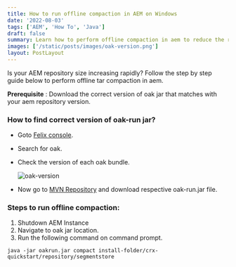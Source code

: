 ```yaml
---
title: How to run offline compaction in AEM on Windows
date: '2022-08-03'
tags: ['AEM', 'How To', 'Java']
draft: false
summary: Learn how to perform offline compaction in aem to reduce the repository size on windows machine.
images: ['/static/posts/images/oak-version.png']
layout: PostLayout
---
```


Is your AEM repository size increasing rapidly? Follow the step by step guide below to perform offline tar compaction in aem.

**Prerequisite** : Download the correct version of oak jar that matches with your aem repository version.

### How to find correct version of oak-run jar?

- Goto [Felix console](http://localhost:4502/system/console).
- Search for oak.
- Check the version of each oak bundle.

  ![oak-version](/static/posts/images/oak-version.png)

- Now go to [MVN Repository](https://mvnrepository.com/artifact/org.apache.jackrabbit/oak-run) and download respective oak-run.jar file.

### Steps to run offline compaction:

1. Shutdown AEM Instance
2. Navigate to oak jar location.
3. Run the following command on command prompt.

```
java -jar oakrun.jar compact install-folder/crx-quickstart/repository/segmentstore
```
 